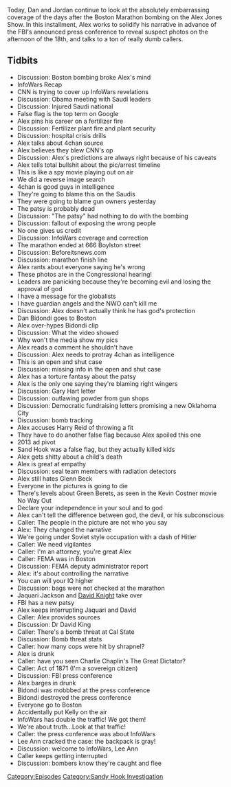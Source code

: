 {{DEFAULTSORT:
    #_EPISODE_0355:April 18, 2013
}}{{Episode
    | title           = April 18, 2013
    | caption         = Listen to this episode on [https://knowledgefight.libsyn.com/knowledge-fight-april-18-2013 Libsyn] [https://open.spotify.com/episode/4hkzyA0QYqCABugULogJ8O Spotify], Read the [[Transcript/355: April 18, 2013|Unofficial Transcript]]
    | episodeNumber   = 355
    | length          = 03:46:21
    | airDate         = October 14, 2019
    | coverageDate    = April 18, 2013
    | episodeType     = [[:Category:Sandy Hook Investigation|Sandy Hook Investigation]]
    | appearance      = [[Dan Bidondi]], [[Gary Hart]], [[Harry Reid]], [[Glenn Beck]], [[Jaquari Jackson]], [[David Knight]], [[Kelly Jones]], [[Lee Ann McAdoo]]
    | previousEpisode = [[354: October 8-9, 2019]]
    | nextEpisode     = [[356: October 11, 2019]]
}}

{{Stub}}

Today, Dan and Jordan continue to look at the absolutely embarrassing coverage of the days after the Boston Marathon bombing on the Alex Jones Show. In this installment, Alex works to solidify his narrative in advance of the FBI's announced press conference to reveal suspect photos on the afternoon of the 18th, and talks to a ton of really dumb callers.

==Tidbits==

*Discussion: Boston bombing broke Alex's mind
*InfoWars Recap
*CNN is trying to cover up InfoWars revelations
*Discussion: Obama meeting with Saudi leaders
*Discussion: Injured Saudi national
*False flag is the top term on Google
*Alex pins his career on a fertilizer fire
*Discussion: Fertilizer plant fire and plant security
*Discussion: hospital crisis drills
*Alex talks about 4chan source
*Alex believes they blew CNN's op
*Discussion: Alex's predictions are always right because of his caveats
*Alex tells total bullshit about the pic/arrest timeline
*This is like a spy movie playing out on air
*We did a reverse image search
*4chan is good guys in intelligence
*They're going to blame this on the Saudis
*They were going to blame gun owners yesterday
*The patsy is probably dead
*Discussion: "The patsy" had nothing to do with the bombing
*Discussion: fallout of exposing the wrong people
*No one gives us credit
*Discussion: InfoWars coverage and correction
*The marathon ended at 666 Boylston street
*Discussion: Beforeitsnews.com
*Discussion: marathon finish line
*Alex rants about everyone saying he's wrong
*These photos are in the Congressional hearing!
*Leaders are panicking because they're becoming evil and losing the approval of god
*I have a message for the globalists
*I have guardian angels and the NWO can't kill me
*Discussion: Alex doesn't actually think he has god's protection
*Dan Bidondi goes to Boston
*Alex over-hypes Bidondi clip
*Discussion: What the video showed
*Why won't the media show my pics
*Alex reads a comment he shouldn't have
*Discussion: Alex needs to protray 4chan as intelligence
*This is an open and shut case
*Discussion: missing info in the open and shut case
*Alex has a torture fantasy about the patsy
*Alex is the only one saying they're blaming right wingers
*Discussion: Gary Hart letter
*Discussion: outlawing powder from gun shops
*Discussion: Democratic fundraising letters promising a new Oklahoma City
*Discussion: bomb tracking
*Alex accuses Harry Reid of throwing a fit
*They have to do another false flag because Alex spoiled this one
*2013 ad pivot
*Sand Hook was a false flag, but they actually killed kids
*Alex gets shitty about a child's death
*Alex is great at empathy
*Discussion: seal team members with radiation detectors
*Alex still hates Glenn Beck
*Everyone in the pictures is going to die
*There's levels about Green Berets, as seen in the Kevin Costner movie No Way Out
*Declare your independence in your soul and to god
*Alex can't tell the difference between god, the devil, or his subconscious
*Caller: The people in the picture are not who you say
*Alex: They changed the narrative
*We're going under Soviet style occupation with a dash of Hitler
*Caller: We need vigilantes
*Caller: I'm an attorney, you're great Alex
*Caller: FEMA was in Boston
*Discussion: FEMA deputy administrator report
*Alex: it's about controlling the narrative
*You can will your IQ higher
*Discussion: bags were not checked at the marathon
*Jaquari Jackson and [[David Knight]] take over
*FBI has a new patsy
*Alex keeps interrupting Jaquari and David
*Caller: Alex provides sources
*Discussion: Dr David King
*Caller: There's a bomb threat at Cal State
*Discussion: Bomb threat stats
*Caller: how many cops were hit by shrapnel?
*Alex is drunk
*Caller: have you seen Charlie Chaplin's The Great Dictator?
*Caller: Act of 1871 (I'm a sovereign citizen)
*Discussion: FBI press conference
*Alex barges in drunk
*Bidondi was mobbbed at the press conference
*Bidondi destroyed the press conference
*Everyone go to Boston
*Accidentally put Kelly on the air
*InfoWars has double the traffic! We got them!
*We're about truth...Look at that traffic!
*Caller: the press conference was about InfoWars
*Lee Ann cracked the case: the backpack is gray!
*Discussion: welcome to InfoWars, Lee Ann
*Caller keeps getting interrupted
*Discussion: bombers know they're caught and flee

[[Category:Episodes]]
[[Category:Sandy Hook Investigation]]
